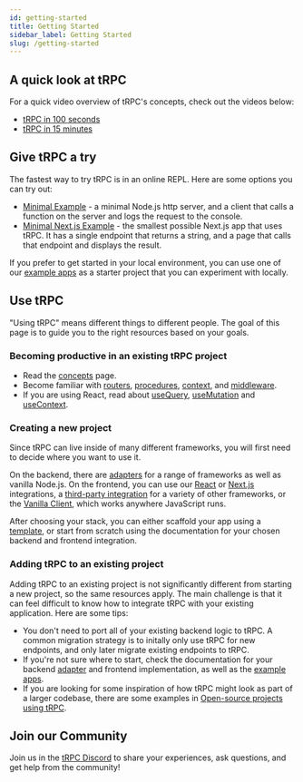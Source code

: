 ```yaml
---
id: getting-started
title: Getting Started
sidebar_label: Getting Started
slug: /getting-started
---
```


## A quick look at tRPC

For a quick video overview of tRPC's concepts, check out the videos below:

- [tRPC in 100 seconds](https://www.youtube.com/watch?v=0DyAyLdVW0I)
- [tRPC in 15 minutes](https://www.youtube.com/watch?v=2LYM8gf184U)

## Give tRPC a try

The fastest way to try tRPC is in an online REPL. Here are some options you can try out:

- [Minimal Example](https://stackblitz.com/github/trpc/trpc/tree/main/examples/minimal?file=server%2Findex.ts&file=client%2Findex.ts&view=editor) - a minimal Node.js http server, and a client that calls a function on the server and logs the request to the console.
- [Minimal Next.js Example](https://stackblitz.com/github/trpc/trpc/tree/main/examples/next-minimal-starter?file=src%2Fpages%2Fapi%2Ftrpc%2F[trpc].ts&file=src%2Fpages%2Findex.tsx) - the smallest possible Next.js app that uses tRPC. It has a single endpoint that returns a string, and a page that calls that endpoint and displays the result.

If you prefer to get started in your local environment, you can use one of our [example apps](./example-apps.mdx) as a starter project that you can experiment with locally.

## Use tRPC

"Using tRPC" means different things to different people. The goal of this page is to guide you to the right resources based on your goals.

### Becoming productive in an existing tRPC project

- Read the [concepts](./concepts.mdx) page.
- Become familiar with [routers](../server/routers.md), [procedures](../server/procedures.md), [context](../server/context.md), and [middleware](../server/middlewares.md).
- If you are using React, read about [useQuery](../reactjs/useQuery.md), [useMutation](../reactjs/useMutation.md) and [useContext](../reactjs/useContext.mdx).

### Creating a new project

Since tRPC can live inside of many different frameworks, you will first need to decide where you want to use it.

On the backend, there are [adapters](../server/adapters-intro.md) for a range of frameworks as well as vanilla Node.js. On the frontend, you can use our [React](../reactjs/introduction.mdx) or [Next.js](../nextjs/introduction.mdx) integrations, a [third-party integration](../community/awesome-trpc.mdx#frontend-frameworks) for a variety of other frameworks, or the [Vanilla Client](../client/setup.mdx), which works anywhere JavaScript runs.

After choosing your stack, you can either scaffold your app using a [template](./example-apps.mdx), or start from scratch using the documentation for your chosen backend and frontend integration.

### Adding tRPC to an existing project

Adding tRPC to an existing project is not significantly different from starting a new project, so the same resources apply. The main challenge is that it can feel difficult to know how to integrate tRPC with your existing application. Here are some tips:

- You don't need to port all of your existing backend logic to tRPC. A common migration strategy is to initally only use tRPC for new endpoints, and only later migrate existing endpoints to tRPC.
- If you're not sure where to start, check the documentation for your backend [adapter](../server/adapters-intro.md) and frontend implementation, as well as the [example apps](./example-apps.mdx).
- If you are looking for some inspiration of how tRPC might look as part of a larger codebase, there are some examples in [Open-source projects using tRPC](../community/awesome-trpc.mdx#-open-source-projects-using-trpc).

## Join our Community

Join us in the [tRPC Discord](https://trpc.io/discord) to share your experiences, ask questions, and get help from the community!
